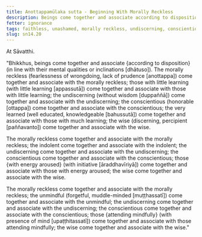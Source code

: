 ```yaml
---
title: Anottappamūlaka sutta - Beginning With Morally Reckless
description: Beings come together and associate according to disposition. The morally reckless come together and associate with the morally reckless; and other pairs of dispositions are mentioned.
fetter: ignorance
tags: faithless, unashamed, morally reckless, undiscerning, conscientious, with fear of wrongdoing, muddle-minded, mindful, aroused energy, very learned, wise, beings, friendship, disposition, mental qualities, sn, sn12-21, sn14
slug: sn14.20
---
```


At Sāvatthi.

"Bhikkhus, beings come together and associate \{according to disposition} (in line with their mental qualities or inclinations [dhātuso]). The morally reckless (fearlessness of wrongdoing, lack of prudence [anottappa]) come together and associate with the morally reckless; those with little learning (with little learning [appassutā]) come together and associate with those with little learning; the undiscerning (without wisdom [duppaññā]) come together and associate with the undiscerning; the conscientious (honorable [ottappa]) come together and associate with the conscientious; the very learned (well educated, knowledgeable [bahussutā]) come together and associate with those with much learning; the wise (discerning, percipient [paññavanto]) come together and associate with the wise.

The morally reckless come together and associate with the morally reckless; the indolent come together and associate with the indolent; the undiscerning come together and associate with the undiscerning; the conscientious come together and associate with the conscientious; those \{with energy aroused} (with initiative [āraddhavīriyā]) come together and associate with those with energy aroused; the wise come together and associate with the wise.

The morally reckless come together and associate with the morally reckless; the unmindful (forgetful, muddle-minded [muṭṭhassatī]) come together and associate with the unmindful; the undiscerning come together and associate with the undiscerning; the conscientious come together and associate with the conscientious; those \{attending mindfully} (with presence of mind [upaṭṭhitassatī]) come together and associate with those attending mindfully; the wise come together and associate with the wise."